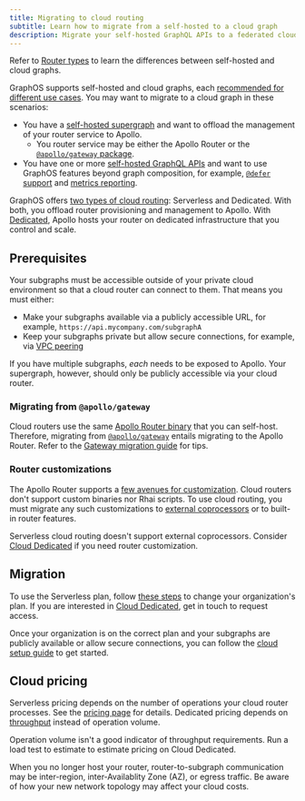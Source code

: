 ```yaml
---
title: Migrating to cloud routing
subtitle: Learn how to migrate from a self-hosted to a cloud graph
description: Migrate your self-hosted GraphQL APIs to a federated cloud supergraph
---
```


<Tip>

Refer to [Router types](./#router-types) to learn the differences between self-hosted and cloud graphs.

</Tip>

GraphOS supports self-hosted and cloud graphs, each [recommended for different use cases](../graphs/#graph-types). You may want to migrate to a cloud graph in these scenarios:

- You have a [self-hosted supergraph](../graphs/#self-hosted-supergraphs) and want to offload the management of your router service to Apollo.
    - You router service may be either the Apollo Router or the [`@apollo/gateway` package](/apollo-server/using-federation/api/apollo-gateway/).
- You have one or more [self-hosted GraphQL APIs](../graphs/#monographs) and want to use GraphOS features beyond graph composition, for example, [`@defer` support](/router/executing-operations/defer-support/) and [metrics reporting](../metrics/).

GraphOS offers [two types of cloud routing](./#router-comparison): Serverless and Dedicated. With both, you offload router provisioning and management to Apollo. With [Dedicated](./cloud-dedicated), Apollo hosts your router on dedicated infrastructure that you control and scale.

## Prerequisites

Your subgraphs must be accessible outside of your private cloud environment so that a cloud router can connect to them. That means you must either:

- Make your subgraphs available via a publicly accessible URL, for example, `https://api.mycompany.com/subgraphA`
- Keep your subgraphs private but allow secure connections, for example, via [VPC peering](./cloud-dedicated/lattice/)

<Note>

If you have multiple subgraphs, _each_ needs to be exposed to Apollo. Your supergraph, however, should only be publicly accessible via your cloud router.

</Note>

### Migrating from `@apollo/gateway`

Cloud routers use the same [Apollo Router binary](https://github.com/apollographql/router) that you can self-host. Therefore, migrating from [`@apollo/gateway`](/apollo-server/using-federation/api/apollo-gateway/) entails migrating to the Apollo Router. Refer to the [Gateway migration guide](/router/migrating-from-gateway/) for tips.

### Router customizations

The Apollo Router supports a [few avenues for customization](/router/customizations/overview). Cloud routers don't support custom binaries nor Rhai scripts. To use cloud routing, you must migrate any such customizations to [external coprocessors](/router/customizations/coprocessor/) or to built-in router features.

<Note>

Serverless cloud routing doesn't support external coprocessors. Consider [Cloud Dedicated](./cloud-dedicated) if you need router customization.

</Note>

## Migration

To use the Serverless plan, follow [these steps](./org/plans#upgrading-to-a-current-plan) to change your organization's plan. If you are interested in [Cloud Dedicated](./cloud-dedicated), <TrackableLink href="mailto:cloud@apollographql.com" eventName="content_contact_cloud">get in touch</TrackableLink> to request access.

Once your organization is on the correct plan and your subgraphs are publicly available or allow secure connections, you can follow the [cloud setup guide](../../quickstart/cloud#from-an-existing-account) to get started. 

## Cloud pricing

Serverless pricing depends on the number of operations your cloud router processes. See the [pricing page](https://www.apollographql.com/pricing#cloud-hosted-router) for details. Dedicated pricing depends on [throughput](./cloud-dedicated/#gcu-performance) instead of operation volume.

<Note>

Operation volume isn't a good indicator of throughput requirements. Run a load test to estimate to estimate pricing on Cloud Dedicated.

</Note>

When you no longer host your router, router-to-subgraph communication may be inter-region, inter-Availablity Zone (AZ), or egress traffic. Be aware of how your new network topology may affect your cloud costs.